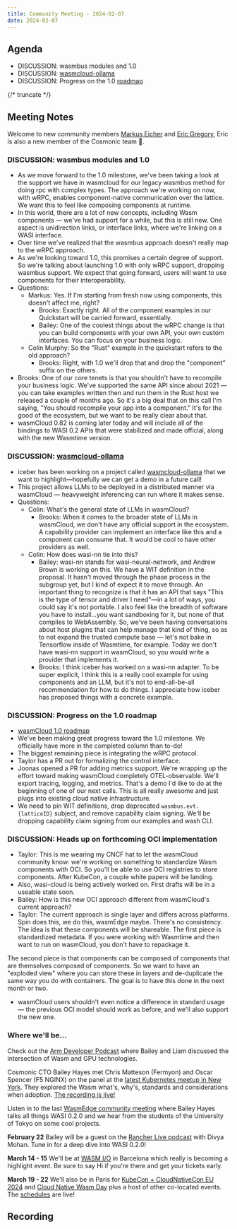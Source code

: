 ```yaml
---
title: Community Meeting - 2024-02-07
date: 2024-02-07
---
```


## Agenda

- DISCUSSION: wasmbus modules and 1.0
- DISCUSSION: [wasmcloud-ollama](https://github.com/Iceber/wasmcloud-ollama)
- DISCUSSION: Progress on the 1.0 [roadmap](https://github.com/orgs/wasmCloud/projects/7/views/8)

{/* truncate */}

## Meeting Notes

Welcome to new community members [Markus Eicher](https://github.com/markuseicher) and [Eric Gregory](https://github.com/ericgregory), Eric is also a new member of the Cosmonic team 🎉.

### DISCUSSION: wasmbus modules and 1.0

- As we move forward to the 1.0 milestone, we've been taking a look at the support we have in wasmcloud for our legacy wasmbus method for doing rpc with complex types. The approach we're working on now, with wRPC, enables component-native communication over the lattice. We want this to feel like composing components at runtime.
- In this world, there are a lot of new concepts, including Wasm components — we've had support for a while, but this is still new. One aspect is unidirection links, or interface links, where we're linking on a WASI interface.
- Over time we've realized that the wasmbus approach doesn't really map to the wRPC approach.
- As we're looking toward 1.0, this promises a certain degree of support. So we're talking about launching 1.0 with only wRPC support, dropping wasmbus support. We expect that going forward, users will want to use components for their interoperability.
- Questions:
  - Markus: Yes. If I'm starting from fresh now using components, this doesn't affect me, right?
    - Brooks: Exactly right. All of the component examples in our Quickstart will be carried forward, essentially.
    - Bailey: One of the coolest things about the wRPC change is that you can build components with your own API, your own custom interfaces. You can focus on your business logic.
  - Colin Murphy: So the "Rust" example in the quickstart refers to the old approach?
    - Brooks: Right, with 1.0 we'll drop that and drop the "component" suffix on the others.
- Brooks: One of our core tenets is that you shouldn't have to recompile your business logic. We've supported the same API since about 2021 — you can take examples written then and run them in the Rust host we released a couple of months ago. So it's a big deal that on this call I'm saying, "You should recompile your app into a component." It's for the good of the ecosystem, but we want to be really clear about that.
- wasmCloud 0.82 is coming later today and will include all of the bindings to WASI 0.2 APIs that were stabilized and made official, along with the new Wasmtime version.

### DISCUSSION: [wasmcloud-ollama](https://github.com/Iceber/wasmcloud-ollama)

- iceber has been working on a project called [wasmcloud-ollama](https://github.com/Iceber/wasmcloud-ollama) that we want to highlight—hopefully we can get a demo in a future call!
- This project allows LLMs to be deployed in a distributed manner via wasmCloud — heavyweight inferencing can run where it makes sense.
- Questions:
  - Colin: What's the general state of LLMs in wasmCloud?
    - Brooks: When it comes to the broader state of LLMs in wasmCloud, we don't have any official support in the ecosystem. A capability provider can implement an interface like this and a component can consume that. It would be cool to have other providers as well.
  - Colin: How does wasi-nn tie into this?
    - Bailey: wasi-nn stands for wasi-neural-network, and Andrew Brown is working on this. We have a WIT definition in the proposal. It hasn't moved through the phase process in the subgroup yet, but I kind of expect it to move through. An important thing to recognize is that it has an API that says "This is the type of tensor and driver I need"—in a lot of ways, you could say it's not portable. I also feel like the breadth of software you have to install…you want sandboxing for it, but none of that compiles to WebAssembly. So, we've been having conversations about host plugins that can help manage that kind of thing, so as to not expand the trusted compute base — let's not bake in Tensorflow inside of Wasmtime, for example. Today we don't have wasi-nn support in wasmCloud, so you would write a provider that implements it.
    - Brooks: I think iceber has worked on a wasi-nn adapter. To be super explicit, I think this is a really cool example for using components and an LLM, but it's not to end-all-be-all recommendation for how to do things. I appreciate how iceber has proposed things with a concrete example.

### DISCUSSION: Progress on the 1.0 roadmap

- [wasmCloud 1.0 roadmap](https://github.com/orgs/wasmCloud/projects/7/views/8)
- We've been making great progress toward the 1.0 milestone. We officially have more in the completed column than to-do!
- The biggest remaining piece is integrating the wRPC protocol.
- Taylor has a PR out for formalizing the control interface.
- Joonas opened a PR for adding metrics support. We're wrapping up the effort toward making wasmCloud completely OTEL-observable. We'll export tracing, logging, and metrics. That's a demo I'd like to do at the beginning of one of our next calls. This is all really awesome and just plugs into existing cloud native infrastructure.
- We need to pin WIT definitions, drop deprecated `wasmbus.evt.{latticeID}` subject, and remove capability claim signing. We'll be dropping capability claim signing from our examples and wash CLI.

### DISCUSSION: Heads up on forthcoming OCI implementation

- Taylor: This is me wearing my CNCF hat to let the wasmCloud community know: we're working on something to standardize Wasm components with OCI. So you'll be able to use OCI registries to store components. After KubeCon, a couple white papers will be landing.
- Also, wasi-cloud is being actively worked on. First drafts will be in a useable state soon.
- Bailey: How is this new OCI approach different from wasmCloud's current approach?
- Taylor: The current approach is single layer and differs across platforms. Spin does this, we do this, wasmEdge maybe. There's no consistency. The idea is that these components will be shareable. The first piece is standardized metadata. If you were working with Wasmtime and then want to run on wasmCloud, you don't have to repackage it.

The second piece is that components can be composed of components that are themselves composed of components. So we want to have an "exploded view" where you can store these in layers and de-duplicate the same way you do with containers. The goal is to have this done in the next month or two.

- wasmCloud users shouldn't even notice a difference in standard usage — the previous OCI model should work as before, and we'll also support the new one.

### Where we'll be…

Check out the [Arm Developer Podcast](https://www.youtube.com/watch?v=iDTHXGuqXAI) where Bailey and Liam discussed the intersection of Wasm and GPU technologies.

Cosmonic CTO Bailey Hayes met Chris Matteson (Fermyon) and Oscar Spencer (F5 NGINX) on the panel at the [latest Kubernetes meetup in New York](https://www.meetup.com/new-york-kubernetes-meetup/events/297886914/). They explored the Wasm what's, why's, standards and considerations when adoption. [The recording is live!](https://youtu.be/ThcQNR-aVvI)

Listen in to the last [WasmEdge community meeting](https://youtu.be/ttiE7g2Ojuk) where Bailey Hayes talks all things WASI 0.2.0 and we hear from the students of the University of Tokyo on some cool projects.

**February 22** Bailey will be a guest on the [Rancher Live podcast](https://www.youtube.com/watch?v=SPdzvL59tIA) with Divya Mohan. Tune in for a deep dive into WASI 0.2.0!

**March 14 - 15** We'll be at [WASM I/O](https://2024.wasmio.tech/) in Barcelona which really is becoming a highlight event. Be sure to say Hi if you're there and get your tickets early.

**March 19 - 22** We'll also be in Paris for [KubeCon + CloudNativeCon EU 2024](https://events.linuxfoundation.org/kubecon-cloudnativecon-europe/) and [Cloud Native Wasm Day](https://events.linuxfoundation.org/kubecon-cloudnativecon-europe/co-located-events/cloud-native-wasm-day/) plus a host of other co-located events. The [schedules](https://events.linuxfoundation.org/kubecon-cloudnativecon-europe/program/schedule/) are live!

## Recording

<YouTube url="https://www.youtube.com/watch?v=y_7qh4JqJ3M" />
